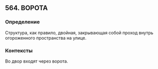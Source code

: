 ## 564. ВОРОТА
### Определение
Структура, как правило, двойная, закрывающая собой проход внутрь огороженного пространства на улице.

### Контексты
Во двор входят через ворота.

